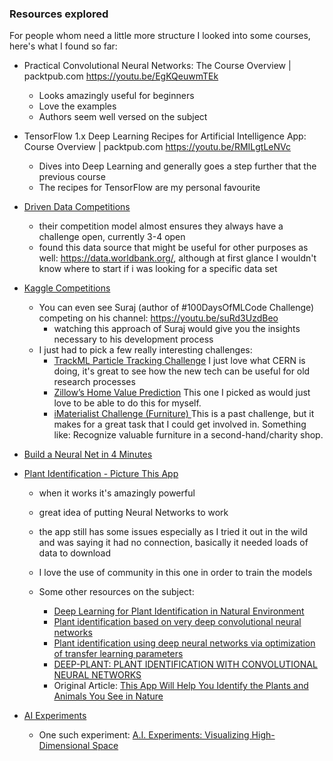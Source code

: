 
### Resources explored

For people whom need a little more structure I looked into some courses,
here's what I found so far:

* Practical Convolutional Neural Networks: The Course Overview | packtpub.com
	https://youtu.be/EgKQeuwmTEk
	
  - Looks amazingly useful for beginners
  - Love the examples
  - Authors seem well versed on the subject 

* TensorFlow 1.x Deep Learning Recipes for Artificial Intelligence App: Course Overview | packtpub.com
	https://youtu.be/RMILgtLeNVc
	
  - Dives into Deep Learning and generally goes a step further that the previous course
  - The recipes for TensorFlow are my personal favourite
	
* [Driven Data Competitions](https://www.drivendata.org/competitions/)

  - their competition model almost ensures they always have a challenge open, currently 3-4 open
  - found this data source that might be useful for other purposes as well: https://data.worldbank.org/, 
	although at first glance I wouldn't know where to start if i was looking for a specific data set

* [Kaggle Competitions](https://www.kaggle.com/competitions)

  - You can even see Suraj (author of #100DaysOfMLCode Challenge) competing on his channel: https://youtu.be/suRd3UzdBeo
    - watching this approach of Suraj would give you the insights necessary to his development process 
  - I just had to pick a few really interesting challenges:
    - [TrackML Particle Tracking Challenge](https://www.kaggle.com/c/trackml-particle-identification)
        I just love what CERN is doing, it's great to see how the new tech can be useful for old research processes 
    - [Zillow’s Home Value Prediction](https://www.kaggle.com/c/zillow-prize-1)
        This one I picked as would just love to be able to do this for myself.
    - [iMaterialist Challenge (Furniture) ](https://www.kaggle.com/c/imaterialist-challenge-furniture-2018)
        This is a past challenge, but it makes for a great task that I could get involved in. 
        Something like: Recognize valuable furniture in a second-hand/charity shop. 



* [Build a Neural Net in 4 Minutes](https://youtu.be/h3l4qz76JhQ)

* [Plant Identification - Picture This App](https://www.picturethisai.com/)

  - when it works it's amazingly powerful
  - great idea of putting Neural Networks to work
  - the app still has some issues especially as I tried it out in the wild and was saying it had no connection, basically it needed loads of data to download
  - I love the use of community in this one in order to train the models

  - Some other resources on the subject:

    - [Deep Learning for Plant Identification in Natural Environment](https://www.ncbi.nlm.nih.gov/pmc/articles/PMC5458433/)
    - [Plant identification based on very deep convolutional neural networks](https://link.springer.com/article/10.1007/s11042-017-5578-9)
    - [Plant identification using deep neural networks via optimization of transfer learning parameters](https://www.sciencedirect.com/science/article/pii/S0925231217300498)
    - [DEEP-PLANT: PLANT IDENTIFICATION WITH CONVOLUTIONAL NEURAL NETWORKS](https://arxiv.org/pdf/1506.08425.pdf)
    - Original Article: [This App Will Help You Identify the Plants and Animals You See in Nature](https://curiosity.com/topics/this-app-will-help-you-identify-the-plants-and-animals-you-see-in-nature-curiosity)

* [AI Experiments](https://experiments.withgoogle.com/collection/ai)

  - One such experiment: [A.I. Experiments: Visualizing High-Dimensional Space](https://youtu.be/wvsE8jm1GzE)

